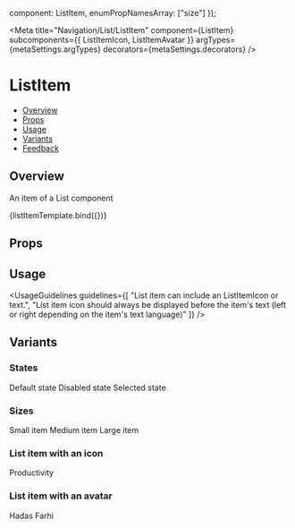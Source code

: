 
  component: ListItem,
  enumPropNamesArray: ["size"]
});

<Meta
  title="Navigation/List/ListItem"
  component={ListItem}
  subcomponents={{ ListItemIcon, ListItemAvatar }}
  argTypes={metaSettings.argTypes}
  decorators={metaSettings.decorators}
/>

<!--- Component template -->


<!--- Component documentation -->

# ListItem

- [Overview](#overview)
- [Props](#props)
- [Usage](#usage)
- [Variants](#variants)
- [Feedback](#feedback)

## Overview

An item of a List component

<Canvas>
  <Story name="Overview" args={{ children: "List item" }}>
    {listItemTemplate.bind({})}
  </Story>
</Canvas>

## Props

<ArgsTable story="Overview" />

## Usage

<UsageGuidelines
  guidelines={[
    "List item can include an ListItemIcon or text.",
    "List item icon should always be displayed before the item's text (left or right depending on the item's text language)"
  ]}
/>

## Variants

### States

<Canvas>
  <Story name="States">
    <ListItem>Default state</ListItem>
    <ListItem disabled>Disabled state</ListItem>
    <ListItem selected>Selected state</ListItem>
  </Story>
</Canvas>

### Sizes

<Canvas>
  <Story name="Sizes">
    <ListItem size={ListItem.sizes.SMALL}>Small item</ListItem>
    <ListItem size={ListItem.sizes.MEDIUM}>Medium item</ListItem>
    <ListItem size={ListItem.sizes.LARGE}>Large item</ListItem>
  </Story>
</Canvas>

### List item with an icon

<Canvas>
  <Story name="List item with an icon">
    <ListItem>
      <ListItemIcon icon={Send} />
      Productivity
    </ListItem>
  </Story>
</Canvas>

### List item with an avatar

<Canvas>
  <Story name="List item with an avatar">
    <ListItem>
      <ListItemAvatar src={person1} />
      Hadas Farhi
    </ListItem>
  </Story>
</Canvas>
